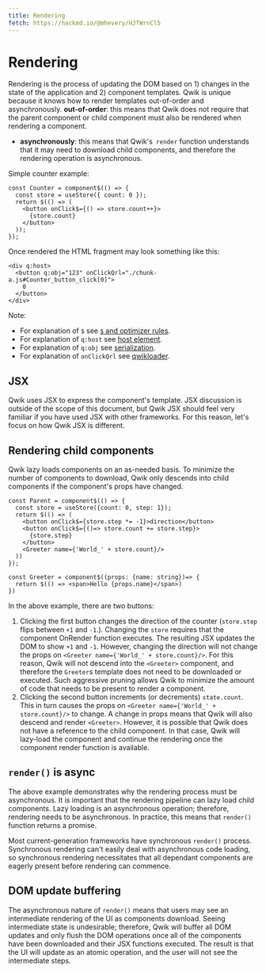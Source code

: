 ```yaml
---
title: Rendering
fetch: https://hackmd.io/@mhevery/HJTWrnCl5
---
```


# Rendering

Rendering is the process of updating the DOM based on 1) changes in the state of the application and 2) component templates. Qwik is unique because it knows how to render templates out-of-order and asynchronously.
**out-of-order**: this means that Qwik does not require that the parent component or child component must also be rendered when rendering a component.

- **asynchronously**: this means that Qwik's` render` function understands that it may need to download child components, and therefore the rendering operation is asynchronous.

Simple counter example:

```tsx
const Counter = component$(() => {
  const store = useStore({ count: 0 });
  return $(() => (
    <button onClick$={() => store.count++}>
      {store.count}
    </button>
  ));
});
```

Once rendered the HTML fragment may look something like this:

```htmlembedded=
<div q:host>
  <button q:obj="123" onClickQrl="./chunk-a.js#Counter_button_click[0]">
    0
  </button>
</div>
```

Note:

- For explanation of `$` see [`$` and optimizer rules](./optimizer/dollar.mdx).
- For explanation of `q:host` see [host element](./components/host-element.mdx).
- For explanation of `q:obj` see [serialization](./serialization/overview.mdx).
- For explanation of `onClickQrl` see [qwikloader](./qwikloader.mdx).

## JSX

Qwik uses JSX to express the component's template. JSX discussion is outside of the scope of this document, but Qwik JSX should feel very familiar if you have used JSX with other frameworks. For this reason, let's focus on how Qwik JSX is different.

## Rendering child components

Qwik lazy loads components on an as-needed basis. To minimize the number of components to download, Qwik only descends into child components if the component's props have changed.

```tsx
const Parent = component$(() => {
  const store = useStore({count: 0, step: 1});
  return $(() => (
    <button onClick$={store.step *= -1}>direction</button>
    <button onClick$={()=> store.count += store.step}>
      {store.step}
    </button>
    <Greeter name={'World_' + store.count}/>
  ))
});

const Greeter = component$((props: {name: string})=> {
  return $(() => <span>Hello {props.name}</span>)
})
```

In the above example, there are two buttons:

1. Clicking the first button changes the direction of the counter (`store.step` flips between `+1` and `-1`.). Changing the `store` requires that the component OnRender function executes. The resulting JSX updates the DOM to show `+1` and `-1`. However, changing the direction will not change the props on `<Greeter name={'World_' + store.count}/>`. For this reason, Qwik will not descend into the `<Greeter>` component, and therefore the `Greeter`s template does not need to be downloaded or executed. Such aggressive pruning allows Qwik to minimize the amount of code that needs to be present to render a component.
2. Clicking the second button increments (or decrements) `state.count`. This in turn causes the props on `<Greeter name={'World_' + store.count}/>` to change. A change in props means that Qwik will also descend and render `<Greeter>`. However, it is possible that Qwik does not have a reference to the child component. In that case, Qwik will lazy-load the component and continue the rendering once the component render function is available.

## `render()` is async

The above example demonstrates why the rendering process must be asynchronous. It is important that the rendering pipeline can lazy load child components. Lazy loading is an asynchronous operation; therefore, rendering needs to be asynchronous. In practice, this means that `render()` function returns a promise.

Most current-generation frameworks have synchronous `render()` process. Synchronous rendering can't easily deal with asynchronous code loading, so synchronous rendering necessitates that all dependant components are eagerly present before rendering can commence.

## DOM update buffering

The asynchronous nature of `render()` means that users may see an intermediate rendering of the UI as components download. Seeing intermediate state is undesirable; therefore, Qwik will buffer all DOM updates and only flush the DOM operations once all of the components have been downloaded and their JSX functions executed. The result is that the UI will update as an atomic operation, and the user will not see the intermediate steps.
